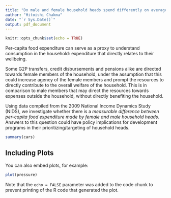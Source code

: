 ```yaml
---
title: "Do male and female household heads spend differently on average on household welfare?"
author: "Hitoishi Chakma"
date: "`r Sys.Date()`"
output: pdf_document
---
```


```r
knitr::opts_chunk$set(echo = TRUE)
```

Per-capita food expenditure can serve as a proxy to understand consumption in the household: expenditure that directly relates to their wellbeing. 

Some G2P transfers, credit disbursements and pensions alike are directed towards female members of the household, under the assumption that this could increase agency of the female members and prompt the resources to directly contribute to the overall welfare of the household. This is in comparison to male members that may direct the resources towards expenses outside the household, without directly benefiting the household. 

Using data compiled from the 2009 National Income Dynamics Study (NIDS), we investigate whether there is a *measurable difference between per-capita food expenditure made by female and male household heads*. Answers to this question could have policy implications for development programs in their prioritizing/targeting of household heads.  

```r
summary(cars)
```

## Including Plots

You can also embed plots, for example:

```r
plot(pressure)
```

Note that the `echo = FALSE` parameter was added to the code chunk to prevent printing of the R code that generated the plot.
